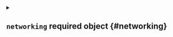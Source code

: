 


<details className="config-field" data-expandable="true">
<summary>

## `networking` <span className="config-field-required" data-required="true">required</span> <span className="config-field-type">object</span> <span className="config-field-default"></span> <span className="config-field-enum"></span> {#networking}



</summary>




<details className="config-field" data-expandable="true">
<summary>

### `replicateServices` <span className="config-field-required" data-required="true">required</span> <span className="config-field-type">object</span> <span className="config-field-default"></span> <span className="config-field-enum"></span> {#networking-replicateServices}



</summary>




<details className="config-field" data-expandable="true">
<summary>

#### `toHost` <span className="config-field-required" data-required="true">required</span> <span className="config-field-type">object[]</span> <span className="config-field-default"></span> <span className="config-field-enum"></span> {#networking-replicateServices-toHost}



</summary>




<details className="config-field" data-expandable="false" open>
<summary>

##### `from` <span className="config-field-required" data-required="true">required</span> <span className="config-field-type">string</span> <span className="config-field-default"></span> <span className="config-field-enum"></span> {#networking-replicateServices-toHost-from}



</summary>



</details>



<details className="config-field" data-expandable="false" open>
<summary>

##### `to` <span className="config-field-required" data-required="true">required</span> <span className="config-field-type">string</span> <span className="config-field-default"></span> <span className="config-field-enum"></span> {#networking-replicateServices-toHost-to}



</summary>



</details>


</details>



<details className="config-field" data-expandable="true">
<summary>

#### `fromHost` <span className="config-field-required" data-required="true">required</span> <span className="config-field-type">object[]</span> <span className="config-field-default"></span> <span className="config-field-enum"></span> {#networking-replicateServices-fromHost}



</summary>




<details className="config-field" data-expandable="false" open>
<summary>

##### `from` <span className="config-field-required" data-required="true">required</span> <span className="config-field-type">string</span> <span className="config-field-default"></span> <span className="config-field-enum"></span> {#networking-replicateServices-fromHost-from}



</summary>



</details>



<details className="config-field" data-expandable="false" open>
<summary>

##### `to` <span className="config-field-required" data-required="true">required</span> <span className="config-field-type">string</span> <span className="config-field-default"></span> <span className="config-field-enum"></span> {#networking-replicateServices-fromHost-to}



</summary>



</details>


</details>


</details>



<details className="config-field" data-expandable="true">
<summary>

### `resolveServices` <span className="config-field-required" data-required="true">required</span> <span className="config-field-type">object[]</span> <span className="config-field-default"></span> <span className="config-field-enum"></span> {#networking-resolveServices}



</summary>




<details className="config-field" data-expandable="false" open>
<summary>

#### `service` <span className="config-field-required" data-required="true">required</span> <span className="config-field-type">string</span> <span className="config-field-default"></span> <span className="config-field-enum"></span> {#networking-resolveServices-service}



</summary>



</details>



<details className="config-field" data-expandable="true">
<summary>

#### `target` <span className="config-field-required" data-required="true">required</span> <span className="config-field-type">object</span> <span className="config-field-default"></span> <span className="config-field-enum"></span> {#networking-resolveServices-target}



</summary>




<details className="config-field" data-expandable="true">
<summary>

##### `vcluster` <span className="config-field-required" data-required="true">required</span> <span className="config-field-type">object</span> <span className="config-field-default"></span> <span className="config-field-enum"></span> {#networking-resolveServices-target-vcluster}



</summary>




<details className="config-field" data-expandable="false" open>
<summary>

##### `service` <span className="config-field-required" data-required="true">required</span> <span className="config-field-type">string</span> <span className="config-field-default"></span> <span className="config-field-enum"></span> {#networking-resolveServices-target-vcluster-service}



</summary>



</details>


</details>



<details className="config-field" data-expandable="true">
<summary>

##### `host` <span className="config-field-required" data-required="true">required</span> <span className="config-field-type">object</span> <span className="config-field-default"></span> <span className="config-field-enum"></span> {#networking-resolveServices-target-host}



</summary>




<details className="config-field" data-expandable="false" open>
<summary>

##### `service` <span className="config-field-required" data-required="true">required</span> <span className="config-field-type">string</span> <span className="config-field-default"></span> <span className="config-field-enum"></span> {#networking-resolveServices-target-host-service}



</summary>



</details>


</details>



<details className="config-field" data-expandable="true">
<summary>

##### `external` <span className="config-field-required" data-required="true">required</span> <span className="config-field-type">object</span> <span className="config-field-default"></span> <span className="config-field-enum"></span> {#networking-resolveServices-target-external}



</summary>




<details className="config-field" data-expandable="false" open>
<summary>

##### `hostname` <span className="config-field-required" data-required="true">required</span> <span className="config-field-type">string</span> <span className="config-field-default"></span> <span className="config-field-enum"></span> {#networking-resolveServices-target-external-hostname}



</summary>



</details>


</details>


</details>


</details>



<details className="config-field" data-expandable="true">
<summary>

### `advanced` <span className="config-field-required" data-required="true">required</span> <span className="config-field-type">object</span> <span className="config-field-default"></span> <span className="config-field-enum"></span> {#networking-advanced}



</summary>




<details className="config-field" data-expandable="false" open>
<summary>

#### `clusterDomain` <span className="config-field-required" data-required="true">required</span> <span className="config-field-type">string</span> <span className="config-field-default"></span> <span className="config-field-enum"></span> {#networking-advanced-clusterDomain}



</summary>



</details>



<details className="config-field" data-expandable="false" open>
<summary>

#### `fallbackHostCluster` <span className="config-field-required" data-required="false">required</span> <span className="config-field-type">boolean</span> <span className="config-field-default">true</span> <span className="config-field-enum"></span> {#networking-advanced-fallbackHostCluster}



</summary>



</details>



<details className="config-field" data-expandable="true">
<summary>

#### `proxyKubelets` <span className="config-field-required" data-required="true">required</span> <span className="config-field-type">object</span> <span className="config-field-default"></span> <span className="config-field-enum"></span> {#networking-advanced-proxyKubelets}



</summary>




<details className="config-field" data-expandable="false" open>
<summary>

##### `byHostname` <span className="config-field-required" data-required="false">required</span> <span className="config-field-type">boolean</span> <span className="config-field-default">true</span> <span className="config-field-enum"></span> {#networking-advanced-proxyKubelets-byHostname}



</summary>



</details>



<details className="config-field" data-expandable="false" open>
<summary>

##### `byIP` <span className="config-field-required" data-required="false">required</span> <span className="config-field-type">boolean</span> <span className="config-field-default">true</span> <span className="config-field-enum"></span> {#networking-advanced-proxyKubelets-byIP}



</summary>



</details>


</details>


</details>


</details>
